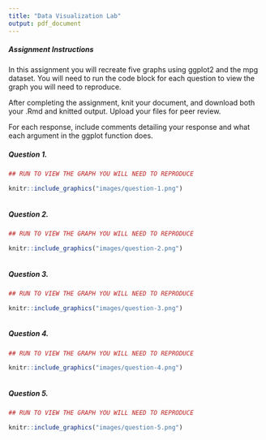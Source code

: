```yaml
---
title: "Data Visualization Lab"
output: pdf_document
---
```


##### Assignment Instructions

In this assignment you will recreate five graphs using ggplot2 and the mpg dataset. You will need to run the code block for each question to view the graph you will need to reproduce. 

After completing the assignment, knit your document, and download both your .Rmd and knitted output. Upload your files for peer review. 

For each response, include comments detailing your response and what each argument in the ggplot function does. 


##### Question 1.

```r
## RUN TO VIEW THE GRAPH YOU WILL NEED TO REPRODUCE 

knitr::include_graphics("images/question-1.png")
```

```r

```

##### Question 2.

```r
## RUN TO VIEW THE GRAPH YOU WILL NEED TO REPRODUCE 

knitr::include_graphics("images/question-2.png")
```

```r

```

##### Question 3.

```r
## RUN TO VIEW THE GRAPH YOU WILL NEED TO REPRODUCE 

knitr::include_graphics("images/question-3.png")
```

```r

```

##### Question 4.

```r
## RUN TO VIEW THE GRAPH YOU WILL NEED TO REPRODUCE 

knitr::include_graphics("images/question-4.png")
```

```r

```

##### Question 5.

```r
## RUN TO VIEW THE GRAPH YOU WILL NEED TO REPRODUCE 

knitr::include_graphics("images/question-5.png")
```

```r

```